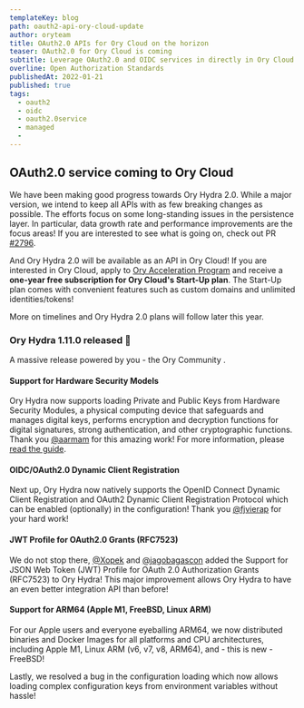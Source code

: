 ```yaml
---
templateKey: blog
path: oauth2-api-ory-cloud-update
author: oryteam
title: OAuth2.0 APIs for Ory Cloud on the horizon
teaser: OAuth2.0 for Ory Cloud is coming
subtitle: Leverage OAuth2.0 and OIDC services in directly in Ory Cloud.
overline: Open Authorization Standards
publishedAt: 2022-01-21
published: true
tags:
  - oauth2
  - oidc
  - oauth2.0service
  - managed
  -
---
```


## OAuth2.0 service coming to Ory Cloud

We have been making good progress towards Ory Hydra 2.0. While a major version, we intend to keep all APIs with as few breaking changes as possible. The efforts focus on some long-standing issues in the persistence layer. In particular, data growth rate and performance improvements are the focus areas! If you are interested to see what is going on, check out PR [#2796](https://github.com/ory/hydra/pull/2796).

And Ory Hydra 2.0 will be available as an API in Ory Cloud! If you are interested in Ory Cloud, apply to [Ory Acceleration Program](https://share-eu1.hsforms.com/1KWJxgKzNQWOjR9r5blC41wextgn) and receive a **one-year free subscription for Ory Cloud's Start-Up plan**. The Start-Up plan comes with convenient features such as custom domains and unlimited identities/tokens!

More on timelines and Ory Hydra 2.0 plans will follow later this year.

### Ory Hydra 1.11.0 released 🎉

A massive release powered by you - the Ory Community .

#### Support for Hardware Security Models

Ory Hydra now supports loading Private and Public Keys from Hardware Security Modules, a physical computing device that safeguards and manages digital keys, performs encryption and decryption functions for digital signatures, strong authentication, and other cryptographic functions. Thank you [@aarmam](https://github.com/aarmam) for this amazing work! For more information, please [read the guide](https://www.ory.sh/hydra/docs/next/guides/hsm-support).

#### OIDC/OAuth2.0 Dynamic Client Registration

Next up, Ory Hydra now natively supports the OpenID Connect Dynamic Client Registration and OAuth2 Dynamic Client Registration Protocol which can be enabled (optionally) in the configuration! Thank you [@fjvierap](https://github.com/fjvierap) for your hard work!

#### JWT Profile for OAuth2.0 Grants (RFC7523)

We do not stop there, [@Xopek](https://github.com/Xopek) and [@jagobagascon](https://github.com/jagobagascon) added the Support for JSON Web Token (JWT) Profile for OAuth 2.0 Authorization Grants (RFC7523) to Ory Hydra! This major improvement allows Ory Hydra to have an even better integration API than before!

#### Support for ARM64 (Apple M1, FreeBSD, Linux ARM)

For our Apple users and everyone eyeballing ARM64, we now distributed binaries and Docker Images for all platforms and CPU architectures, including Apple M1, Linux ARM (v6, v7, v8, ARM64), and - this is new - FreeBSD!

Lastly, we resolved a bug in the configuration loading which now allows loading complex configuration keys from environment variables without hassle!